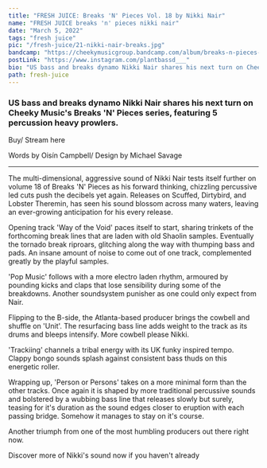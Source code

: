 ---
title: "FRESH JUICE: Breaks 'N' Pieces Vol. 18 by Nikki Nair"
name: "FRESH JUICE breaks 'n' pieces nikki nair"
date: "March 5, 2022"
tags: "fresh juice"
pic: "/fresh-juice/21-nikki-nair-breaks.jpg"
bandcamp: "https://cheekymusicgroup.bandcamp.com/album/breaks-n-pieces-vol-18"
postLink: "https://www.instagram.com/plantbassd___"
bio: "US bass and breaks dynamo Nikki Nair shares his next turn on Cheeky Music's Breaks ‘N' Pieces series, featuring 5 percussion heavy prowlers"
path: fresh-juice
---

### US bass and breaks dynamo Nikki Nair shares his next turn on Cheeky Music's Breaks 'N' Pieces series, featuring 5 percussion heavy prowlers.

Buy/ Stream here <HoverLink url="cheekymusicgroup.bandcamp.com/album/breaks-n-pieces-vol-18" external inline />

<Picture src="/fresh-juice/21-nikki-art.jpg" alt="Breaks n pieces album art" size={1200} />

<p className="smallText">Words by Oisín Campbell/ Design by Michael Savage</p>

<hr />

The multi-dimensional, aggressive sound of Nikki Nair tests itself further on volume 18 of Breaks 'N' Pieces as his forward thinking, chizzling percussive led cuts push the decibels yet again. Releases on Scuffed, Dirtybird, and Lobster Theremin, has seen his sound blossom across many waters, leaving an ever-growing anticipation for his every release.

Opening track 'Way of the Void' paces itself to start, sharing trinkets of the forthcoming break lines that are laden with old Shaolin samples. Eventually the tornado break riproars, glitching along the way with thumping bass and pads. An insane amount of noise to come out of one track, complemented greatly by the playful samples.

'Pop Music' follows with a more electro laden rhythm, armoured by pounding kicks and claps that lose sensibility during some of the breakdowns. Another soundsystem punisher as one could only expect from Nair.

<Picture src="/fresh-juice/21-nikki-nair.jpg" alt="Nikki Nair cover pic" size={1200} />

Flipping to the B-side, the Atlanta-based producer brings the cowbell and shuffle on 'Unit'. The resurfacing bass line adds weight to the track as its drums and bleeps intensify. More cowbell please Nikki.

'Trackiing' channels a tribal energy with its UK funky inspired tempo. Clappy bongo sounds splash against consistent bass thuds on this energetic roller.

Wrapping up, 'Person or Persons' takes on a more minimal form than the other tracks. Once again it is shaped by more traditional percussive sounds and bolstered by a wubbing bass line that releases slowly but surely, teasing for it's duration as the sound edges closer to eruption with each passing bridge. Somehow it manages to stay on it's course.

Another triumph from one of the most humbling producers out there right now.

Discover more of Nikki's sound now if you haven't already <HoverLink url="nikkinair.bandcamp.com/" external inline />
